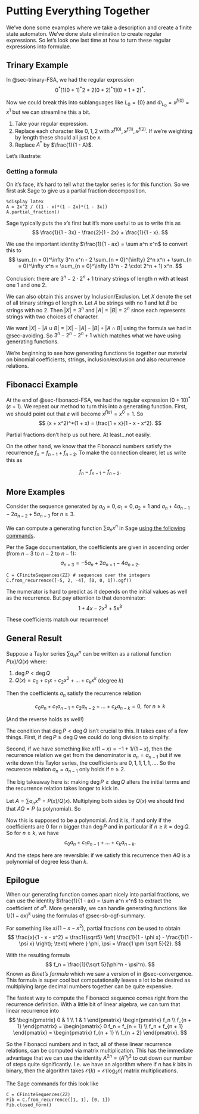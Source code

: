 # Putting Everything Together

We've done some examples where we take a description and create a finite state automaton. We've done state elimination to create regular expressions. So let's look one last time at how to turn these regular expressions into formulae.

## Trinary Example

In @sec-trinary-FSA, we had the regular expression
$$
0^*[1(0 + 1)^*2 + 2(0 + 2)^*1](0 + 1 + 2)^*.
$$

Now we could break this into sublanguages like $L_0 = \{0\}$ and $\Phi_{L_0} = x^{f(0)} = x^1$ but we can streamline this a bit.

1. Take your regular expression.
2. Replace each character like $0, 1, 2$ with $x^{f(0)}, x^{f(1)}, x^{f(2)}$. If we're weighting by length these should all just be $x$.
3. Replace $A^*$ by $\frac{1}{1 - A}$.

Let's illustrate:
\begin{align*}
&\phantom{{}={}}\; 0^*[1(0 + 1)^*2 + 2(0 + 2)^*1](0 + 1 + 2)^* \\
&\mapsto x^*[x(x + x)^*x + x(x + x)^*x](x + x + x)^* \\
&= x^*[2x^2(2x)^*](3x)^* \\
&= \frac{1}{1 - x}\frac{2x^2}{1 - 2x}\frac{1}{1 - 3x} \\
&= \frac{2x^2}{(1 - x)(1 -  2x)(1 - 3x)}.
\end{align*}

### Getting a formula
On it's face, it's hard to tell what the taylor series is for this function. So we first ask Sage to give us a partial fraction decomposition.

```sage
%display latex
A = 2x^2 / ((1 - x)*(1 - 2x)*(1 - 3x))
A.partial_fraction()
```

Sage typically puts the $x$'s first but it's more useful to us to write this as
$$
\frac{1}{1 - 3x} - \frac{2}{1 - 2x} + \frac{1}{1 - x}.
$$

We use the important identity $\frac{1}{1 - ax} = \sum a^n x^n$ to convert this to
$$
\sum_{n = 0}^\infty 3^n x^n - 2 \sum_{n = 0}^{\infty} 2^n x^n + \sum_{n = 0}^\infty x^n = \sum_{n = 0}^\infty (3^n - 2 \cdot 2^n + 1) x^n.
$$

Conclusion: there are $3^n - 2 \cdot 2^n + 1$ trinary strings of length $n$ with at least one $1$ and one $2$.

::: {.callout-note}
We can also obtain this answer by Inclusion/Exclusion. Let $X$ denote the set of all trinary strings of length $n$. Let $A$ be strings with no $1$ and let $B$ be strings with no $2$. Then $|X| = 3^n$ and $|A| = |B| = 2^n$ since each represents strings with two choices of character.

We want $|X| - |A \cup B| = |X| - |A| - |B| + |A \cap B|$ using the formula we had in @sec-avoiding. So $3^n - 2^n - 2^n + 1$ which matches what we have using generating functions.
:::

We're beginning to see how generating functions tie together our material on binomial coefficients, strings, inclusion/exclusion and also recurrence relations.

## Fibonacci Example

At the end of @sec-fibonacci-FSA, we had the regular expression $(0 + 10)^*(\varepsilon + 1)$. We repeat our method to turn this into a generating function. First, we should point out that $\varepsilon$ will become $x^{f(\varepsilon)} = x^0 = 1$. So
$$
(x + x^2)^*(1 + x) = \frac{1 + x}{1 - x - x^2}.
$$

Partial fractions don't help us out here. At least...not easily.

On the other hand, we know that the Fibonacci numbers satisfy the recurrence $f_n = f_{n - 1} + f_{n - 2}$. To make the connection clearer, let us write this as

$$
f_n - f_{n - 1} - f_{n - 2}.
$$

## More Examples

Consider the sequence generated by $a_0 = 0, a_1 = 0, a_2 = 1$ and $a_n + 4a_{n - 1} - 2a_{n - 2} + 5a_{n - 3}$ for $n \ge 3$.

We can compute a generating function $\sum a_n x^n$ in Sage [using the following commands](https://doc.sagemath.org/html/en/reference/combinat/sage/rings/cfinite_sequence.html#sage-rings-cfinite-sequence).

:::{.callout-note}
Per the Sage documentation, the coefficients are given in ascending order (from $n - 3$ to $n - 2$ to $n - 1$):
$$
a_{n + 3} = -5 a_n + 2 a_{n + 1} - 4 a_{n + 2}.
$$
:::

```sage
C = CFiniteSequences(ZZ) # sequences over the integers
C.from_recurrence([-5, 2, -4], [0, 0, 1]).ogf()
```

The numerator is hard to predict as it depends on the initial values as well as the recurrence. But pay attention to that denominator:
$$
1 + 4x - 2x^2 + 5x^3
$$

These coefficients match our recurrence!

## General Result {#sec-OGF-to-recursive-formula}

Suppose a Taylor series $\sum a_n x^n$ can be written as a rational function $P(x)/Q(x)$ where:

1. $\deg P < \deg Q$
2. $Q(x) = c_0 + c_1x + c_2x^2 + \dots + c_kx^k$ (degree $k$)

Then the coefficients $a_n$ satisfy the recurrence relation

$$
c_0 a_n + c_1 a_{n - 1} + c_2 a_{n - 2} + \dots + c_k a_{n - k} = 0, \text{ for } n \ge k
$$

(And the reverse holds as well!)

::: {.callout-note}
The condition that $\deg P < \deg Q$ isn't crucial to this. It takes care of a few things. First, if $\deg P \ge \deg Q$ we could do long division to simplify.

Second, if we have something like $x/ (1 - x) = -1 + 1/(1 - x)$, then the recurrence relation we get from the denominator is $a_n = a_{n - 1}$ but if we write down this Taylor series, the coefficients are $0, 1, 1, 1, 1, \dots$. So the recurence relation $a_n = a_{n - 1}$ only holds if $n \ge 2$.

The big takeaway here is: making $\deg P \ge \deg Q$ alters the initial terms and the recurrence relation takes longer to kick in.
:::

:::{.proof}
Let $A = \sum a_n x^n = P(x) / Q(x)$. Multiplying both sides by $Q(x)$ we should find that $AQ = P$ (a polynomial). So
\begin{align*}
AQ &= (c_0 + c_1x + \dots + c_kx^k) \sum a_n x^n \\
&= c_0 \sum a_n x^n + c_1 \sum a_nx^{n + 1} + \dots + c_k \sum a_n x^{n + k} \\
&= c_0 \sum a_n x^n + c_1 \sum a_{n - 1}x^n + \dots + c_k \sum a_{n - k} x^n.
\end{align*}

Now this is supposed to be a polynomial. And it is, if and only if the coefficients are $0$ for $n$ bigger than $\deg P$ and in particular if $n \ge k = \deg Q$. So for $n \ge k$, we have
$$
c_0 a_n + c_1 a_{n - 1} + \dots + c_k a_{n - k}.
$$

And the steps here are reversible: if we satisfy this recurrence then $AQ$ is a polynomial of degree less than $k$.
:::

## Epilogue

When our generating function comes apart nicely into partial fractions, we can use the identity $\frac{1}{1 - ax} = \sum a^n x^n$ to extract the coefficient of $a^n$. More generally, we can handle generating functions like $1 / (1 - ax)^k$ using the formulas of @sec-sb-ogf-summary.

For something like $x / (1 - x - x^2)$, partial fractions *can* be used to obtain 
$$
\frac{x}{1 - x - x^2} = \frac1{\sqrt5} \left( \frac{1}{1 - \phi x} - \frac{1}{1 - \psi x} \right); \text{ where } \phi, \psi = \frac{1 \pm \sqrt 5}{2}.
$$

With the resulting formula
$$
f_n = \frac{1}{\sqrt 5}(\phi^n -  \psi^n).
$$
Known as *Binet's formula* which we saw a version of in @sec-convergence. This formula is super cool but computationally leaves a lot to be desired as multiplying large decimal numbers together can be quite expensive.

The fastest way to compute the Fibonacci sequence comes right from the recurrence definition. With a little bit of linear algebra, we can turn that linear recurrence into
$$
\begin{pmatrix}
0 & 1 \\
1 & 1
\end{pmatrix}
\begin{pmatrix}
f_n \\
f_{n + 1}
\end{pmatrix}
=
\begin{pmatrix}
0 f_n + f_{n + 1} \\
f_n + f_{n + 1}
\end{pmatrix}
=
\begin{pmatrix}
f_{n + 1} \\
f_{n + 2}
\end{pmatrix}.
$$

So the Fibonacci numbers and in fact, all of these linear recurrence relations, can be computed via matrix multiplication. This has the immediate advantage that we can use the identity $A^{2n} = (A^n)^2$ to cut down our number of steps quite significantly. I.e. we have an algorithm where if $n$ has $k$ bits in binary, then the algorithm takes $\mathcal O(k) = \mathcal O(\log_2 n)$ matrix multiplications.

::: {.callout-tip}
The Sage commands for this look like
```sage
C = CFiniteSequences(ZZ)
Fib = C.from_recurrence([1, 1], [0, 1])
Fib.closed_form()
```
:::
